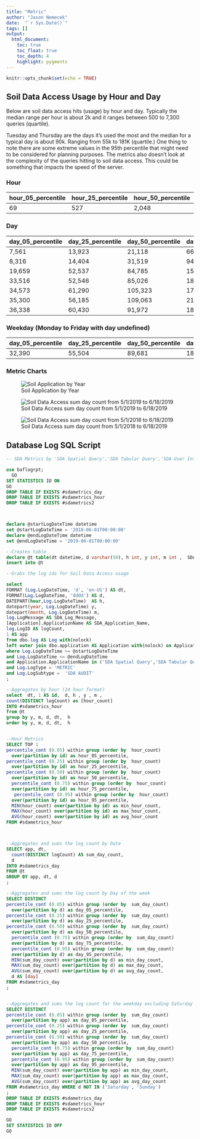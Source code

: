---
title: "Metric"
author: "Jason Nemecek"
date:  "`r Sys.Date()`"
tags: []
output: 
  html_document: 
    toc: true
    toc_float: true
    toc_depth: 4
    highlight: pygments
---

```{r setup, include=FALSE}
knitr::opts_chunk$set(echo = TRUE)
```

## Soil Data Access Usage by Hour and Day

Below are soil data access hits (usage) by hour and day. Typically the median range per hour is about 2k and it ranges between 500  to 7,300 queries (quartile).  

Tuesday and Thursday are the days it’s used the most and the median for a typical day is about 90k. Ranging from 55k to 181K (quartile.) One thing to note there are some extreme values in the 95th percentile that might need to be considered for planning purposes. The metrics also doesn’t look at the complexity of the queries hitting to soil data access. This could be something that impacts the speed of the server.

### Hour
hour_05_percentile|hour_25_percentile|hour_50_percentile|hour_75_percentile|hour_95_percentile|min_hour_count|max_hour_count|avg_hour_count
-------------|-------------|-------------|-------------|-------------|-------------|-------------|-------------
69|527|2,048|7,342|32,426|5|565,322|10,767


### Day
day_05_percentile|day_25_percentile|day_50_percentile|day_75_percentile|day_95_percentile|min_day_count|max_day_count|avg_day_count|day
------------|------------|------------|------------|------------|------------|------------|------------|------------
7,561|13,923|21,118|66,996|559,737|5,149|4,817,860|192,513|Sunday
8,316|14,404|31,519|94,307|481,157|5,976|12,470,806|348,879|Saturday
19,659|52,537|84,785|159,574|585,673|16,667|7,420,868|295,437|Monday
33,516|52,546|85,026|188,906|1,273,597|27,143|2,319,515|256,262|Friday
34,573|61,290|105,323|172,092|557,934|14,992|1,563,087|183,311|Thursday
35,300|56,185|109,063|210,785|1,083,900|6,916|6,612,823|330,289|Tuesday
36,338|60,430|91,972|185,929|778,698|9,629|1,366,856|201,693|Wednesday

### Weekday (Monday to Friday with day undefined) 
day_05_percentile|day_25_percentile|day_50_percentile|day_75_percentile|day_95_percentile|min_day_count|max_day_count|avg_day_count
---------------|---------------|---------------|---------------|---------------|---------------|---------------|---------------
32,390|55,504|89,681|181,065|867,614|6,916|7,420,868|253,409

### Metric Charts

 ![Soil Application by Year](https://jneme910.github.io/CART/TableImages/Soil_Application_By_Year.PNG)

 ![Soil Data Access sum day count from 5/1/2019 to 6/18/2019 ](https://jneme910.github.io/CART/TableImages/Metric_sum_day_count2.PNG) 
 
  ![Soil Data Access sum day count from 5/1/2018 to 6/18/2019 ](https://jneme910.github.io/CART/TableImages/Metric_sum_day_count2.PNG) 
 
## Database Log SQL Script

```{SQL}
-- SDA Metrics by 'SDA Spatial Query','SDA Tabular Query','SDA User Interface'

use baflogrpt; 
  GO
SET STATISTICS IO ON 
GO 
DROP TABLE IF EXISTS #sdametrics_day
DROP TABLE IF EXISTS #sdametrics_hour
DROP TABLE IF EXISTS #sdametrics2



declare @startLogDateTime datetime
set @startLogDateTime = '2018-06-01T00:00:00'
declare @endLogDateTime datetime
set @endLogDateTime = '2019-06-01T00:00:00'

--Creates table
declare @t table(dt datetime, d varchar(50), h int, y int, m int ,  SDA_Log_Message varchar(50), SDA_Application_Name varchar(50), logCount int, app int );
insert into @t

--Grabs the log ids for Soil Data Access usage

select 
FORMAT (Log.LogDateTime, 'd', 'en-US') AS dt,
FORMAT(Log.LogDateTime, 'dddd') AS d,
DATEPART(hour,Log.LogDateTime)  AS h,
datepart(year, Log.LogDateTime) y,
datepart(month, Log.LogDateTime) m,
log.LogMessage AS SDA_Log_Message,
[Application].ApplicationName AS SDA_Application_Name,
log.LogID AS logCount,
1 AS app
from dbo.log AS Log with(nolock)
left outer join dbo.application AS Application with(nolock) on Application.ApplicationID = Log.ApplicationID
where Log.LogDateTime >= @startLogDateTime
and Log.LogDateTime <= @endLogDateTime
and Application.ApplicationName in ('SDA Spatial Query','SDA Tabular Query','SDA User Interface')
and Log.LogType = 'METRIC'
and Log.LogSubtype =  'SDA AUDIT'
;

--Aggregates by hour (24 hour format) 
select  dt, 1 AS id,  d, h , y , m ,  
count(DISTINCT logCount) as [hour_count]
INTO #sdametrics_hour
from @t
group by y, m, d, dt,  h
order by y, m, d, dt,  h


--Hour Metrics
SELECT TOP 1 
percentile_cont (0.05) within group (order by  hour_count)
  over(partition by id) as hour_05_percentile,
percentile_cont (0.25) within group (order by  hour_count)
  over(partition by id) as hour_25_percentile,
percentile_cont (0.50) within group (order by  hour_count)
  over(partition by id) as hour_50_percentile,
  percentile_cont (0.75) within group (order by  hour_count)
  over(partition by id) as hour_75_percentile,
   percentile_cont (0.95) within group (order by  hour_count)
  over(partition by id) as hour_95_percentile,
  MIN(hour_count) over(partition by id) as min_hour_count,
  MAX(hour_count) over(partition by id) as max_hour_count,
  AVG(hour_count) over(partition by id) as avg_hour_count
FROM #sdametrics_hour



--Aggregates and sums the log count by Date
SELECT app, dt, 
  count(DISTINCT logCount) AS sum_day_count,
  d 
INTO #sdametrics_day
FROM @t
GROUP BY app, dt, d
;

--Aggregates and sums the log count by Day of the week
SELECT DISTINCT
percentile_cont (0.05) within group (order by  sum_day_count)
  over(partition by d) as day_05_percentile,
percentile_cont (0.25) within group (order by  sum_day_count)
  over(partition by d) as day_25_percentile,
percentile_cont (0.50) within group (order by  sum_day_count)
  over(partition by d) as day_50_percentile,
  percentile_cont (0.75) within group (order by  sum_day_count)
  over(partition by d) as day_75_percentile,
  percentile_cont (0.95) within group (order by  sum_day_count)
  over(partition by d) as day_95_percentile,
  MIN(sum_day_count) over(partition by d) as min_day_count,
  MAX(sum_day_count) over(partition by d) as max_day_count,
  AVG(sum_day_count) over(partition by d) as avg_day_count,
  d AS [day]
FROM #sdametrics_day
;


--Aggregates and sums the log count for the weekday excluding Saturday and Sunda
SELECT DISTINCT
percentile_cont (0.05) within group (order by  sum_day_count)
  over(partition by app) as day_05_percentile,
percentile_cont (0.25) within group (order by  sum_day_count)
  over(partition by app) as day_25_percentile,
percentile_cont (0.50) within group (order by  sum_day_count)
  over(partition by app) as day_50_percentile,
  percentile_cont (0.75) within group (order by  sum_day_count)
  over(partition by app) as day_75_percentile,
  percentile_cont (0.95) within group (order by  sum_day_count)
  over(partition by app) as day_95_percentile,
  MIN(sum_day_count) over(partition by app) as min_day_count,
  MAX(sum_day_count) over(partition by app) as max_day_count,
  AVG(sum_day_count) over(partition by app) as avg_day_count
FROM #sdametrics_day WHERE d NOT IN ('Saturday', 'Sunday')
;
DROP TABLE IF EXISTS #sdametrics_day
DROP TABLE IF EXISTS #sdametrics_hour
DROP TABLE IF EXISTS #sdametrics2

GO
SET STATISTICS IO OFF 
GO

```



